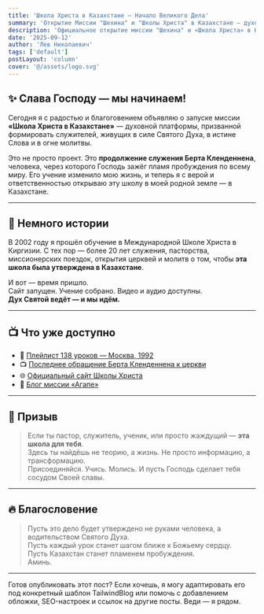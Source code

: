 ```yaml
---
title: 'Школа Христа в Казахстане — Начало Великого Дела'
summary: 'Открытие Миссии "Шехина" и "Школы Христа" в Казахстане — духовное основание для будущих поколений.'
description: 'Официальное открытие миссии "Шехина" и «Школа Христа» в Казахстане. Продолжение служения Берта Кленденнена.'
date: '2025-09-12'
author: 'Лев Николаевич'
tags: ['default']
postLayout: 'column'
cover: '@/assets/logo.svg'
---
```


## ✨ Слава Господу — мы начинаем!

Сегодня я с радостью и благоговением объявляю о запуске миссии **«Школа Христа в Казахстане»** — духовной платформы, призванной формировать служителей, живущих в силе Святого Духа, в истине Слова и в огне молитвы.

Это не просто проект. Это **продолжение служения Берта Кленденнена**, человека, через которого Господь зажёг пламя пробуждения по всему миру. Его учение изменило мою жизнь, и теперь я с верой и ответственностью открываю эту школу в моей родной земле — в Казахстане.

---

## 📖 Немного истории

В 2002 году я прошёл обучение в Международной Школе Христа в Киргизии. С тех пор — более 20 лет служения, пасторства, миссионерских поездок, открытия церквей и молитв о том, чтобы **эта школа была утверждена в Казахстане**.

И вот — время пришло.  
Сайт запущен. Учение собрано. Видео и аудио доступны.  
**Дух Святой ведёт — и мы идём.**

---

## 📺 Что уже доступно

- 🔗 [Плейлист 138 уроков — Москва, 1992](https://www.youtube.com/watch?v=CqXtkPPj__s&list=PLkBM5Bc0xJbnkwX6WCPrwXBpxJb7kd6s9)
- 📺 [Последнее обращение Берта Кленденнена к церкви](https://www.youtube.com/watch?v=OwkvylxOGOY)
- 🌐 [Официальный сайт Школы Христа](https://www.schoolofchrist.org)
- 📝 [Блог миссии «Агапе»](https://agapelev.vercel.app)

---

## 🙌 Призыв

> Если ты пастор, служитель, ученик, или просто жаждущий — **эта школа для тебя**.  
> Здесь ты найдёшь не теорию, а жизнь. Не просто информацию, а трансформацию.  
> Присоединяйся. Учись. Молись. И пусть Господь сделает тебя сосудом Своей славы.

---

## 🔥 Благословение

> Пусть это дело будет утверждено не руками человека, а водительством Святого Духа.  
> Пусть каждый урок станет шагом ближе к Божьему сердцу.  
> Пусть Казахстан станет пламенем пробуждения.  
> Аминь.

---

Готов опубликовать этот пост? Если хочешь, я могу адаптировать его под конкретный шаблон TailwindBlog или помочь с добавлением обложки, SEO-настроек и ссылок на другие посты. Веди — я рядом.